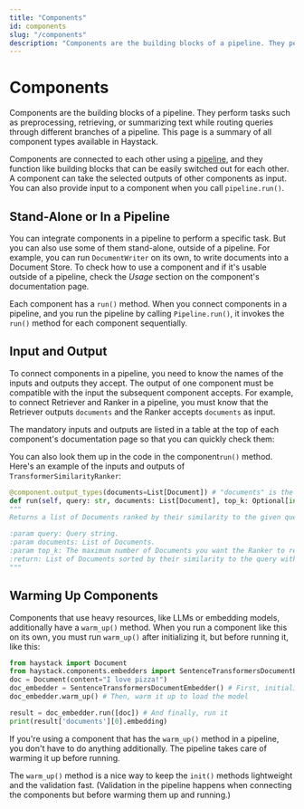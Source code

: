 ```yaml
---
title: "Components"
id: components
slug: "/components"
description: "Components are the building blocks of a pipeline. They perform tasks such as preprocessing, retrieving, or summarizing text while routing queries through different branches of a pipeline. This page is a summary of all component types available in Haystack."
---
```



# Components

Components are the building blocks of a pipeline. They perform tasks such as preprocessing, retrieving, or summarizing text while routing queries through different branches of a pipeline. This page is a summary of all component types available in Haystack.

Components are connected to each other using a [pipeline](pipelines.mdx), and they function like building blocks that can be easily switched out for each other. A component can take the selected outputs of other components as input. You can also provide input to a component when you call `pipeline.run()`.

## Stand-Alone or In a Pipeline

You can integrate components in a pipeline to perform a specific task. But you can also use some of them stand-alone, outside of a pipeline. For example, you can run `DocumentWriter` on its own, to write documents into a Document Store. To check how to use a component and if it's usable outside of a pipeline, check the _Usage_ section on the component's documentation page.

Each component has a `run()` method. When you connect components in a pipeline, and you run the pipeline by calling `Pipeline.run()`, it invokes the `run()` method for each component sequentially.

## Input and Output

To connect components in a pipeline, you need to know the names of the inputs and outputs they accept. The output of one component must be compatible with the input the subsequent component accepts. For example, to connect Retriever and Ranker in a pipeline, you must know that the Retriever outputs `documents` and the Ranker accepts `documents` as input.

The mandatory inputs and outputs are listed in a table at the top of each component's documentation page so that you can quickly check them:
<ClickableImage src="/img/3a53f3e-inputs_and_outputs.png" alt="DocumentWriter component specification table showing Name, Folder Path, Position in Pipeline, Inputs (documents list), and Outputs (documents_written integer)" />

You can also look them up in the code in the component`run()` method. Here's an example of the inputs and outputs of `TransformerSimilarityRanker`:

```python
@component.output_types(documents=List[Document]) # "documents" is the output name you need when connecting components in a pipeline
def run(self, query: str, documents: List[Document], top_k: Optional[int] = None):# "query" and "documents" are the mandatory inputs, additionally you can also specify the optional top_k parameter
"""
Returns a list of Documents ranked by their similarity to the given query.

:param query: Query string.
:param documents: List of Documents.
:param top_k: The maximum number of Documents you want the Ranker to return.
:return: List of Documents sorted by their similarity to the query with the most similar Documents appearing first.
"""
```

## Warming Up Components

Components that use heavy resources, like LLMs or embedding models, additionally have a `warm_up()` method. When you run a component like this on its own, you must run `warm_up()` after initializing it, but before running it, like this:

```python
from haystack import Document
from haystack.components.embedders import SentenceTransformersDocumentEmbedder
doc = Document(content="I love pizza!")
doc_embedder = SentenceTransformersDocumentEmbedder() # First, initialize the component
doc_embedder.warm_up() # Then, warm it up to load the model

result = doc_embedder.run([doc]) # And finally, run it
print(result['documents'][0].embedding)
```

If you're using a component that has the `warm_up()` method in a pipeline, you don't have to do anything additionally. The pipeline takes care of warming it up before running.

The `warm_up()` method is a nice way to keep the `init()` methods lightweight and the validation fast. (Validation in the pipeline happens when connecting the components but before warming them up and running.)
